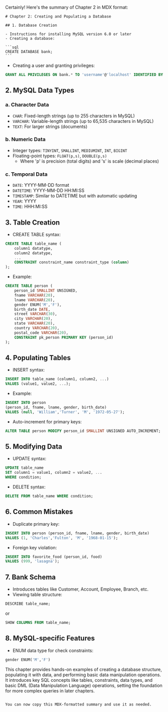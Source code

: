 Certainly! Here's the summary of Chapter 2 in MDX format:

````mdx
# Chapter 2: Creating and Populating a Database

## 1. Database Creation

- Instructions for installing MySQL version 6.0 or later
- Creating a database:

```sql
CREATE DATABASE bank;
```
````

- Creating a user and granting privileges:

```sql
GRANT ALL PRIVILEGES ON bank.* TO 'username'@'localhost' IDENTIFIED BY 'password';
```

## 2. MySQL Data Types

### a. Character Data

- `CHAR`: Fixed-length strings (up to 255 characters in MySQL)
- `VARCHAR`: Variable-length strings (up to 65,535 characters in MySQL)
- `TEXT`: For larger strings (documents)

### b. Numeric Data

- Integer types: `TINYINT`, `SMALLINT`, `MEDIUMINT`, `INT`, `BIGINT`
- Floating-point types: `FLOAT(p,s)`, `DOUBLE(p,s)`
  - Where 'p' is precision (total digits) and 's' is scale (decimal places)

### c. Temporal Data

- `DATE`: YYYY-MM-DD format
- `DATETIME`: YYYY-MM-DD HH:MI:SS
- `TIMESTAMP`: Similar to DATETIME but with automatic updating
- `YEAR`: YYYY
- `TIME`: HHH:MI:SS

## 3. Table Creation

- CREATE TABLE syntax:

```sql
CREATE TABLE table_name (
    column1 datatype,
    column2 datatype,
    ...
    CONSTRAINT constraint_name constraint_type (column)
);
```

- Example:

```sql
CREATE TABLE person (
    person_id SMALLINT UNSIGNED,
    fname VARCHAR(20),
    lname VARCHAR(20),
    gender ENUM('M','F'),
    birth_date DATE,
    street VARCHAR(30),
    city VARCHAR(20),
    state VARCHAR(20),
    country VARCHAR(20),
    postal_code VARCHAR(20),
    CONSTRAINT pk_person PRIMARY KEY (person_id)
);
```

## 4. Populating Tables

- INSERT syntax:

```sql
INSERT INTO table_name (column1, column2, ...)
VALUES (value1, value2, ...);
```

- Example:

```sql
INSERT INTO person
(person_id, fname, lname, gender, birth_date)
VALUES (null, 'William','Turner', 'M', '1972-05-27');
```

- Auto-increment for primary keys:

```sql
ALTER TABLE person MODIFY person_id SMALLINT UNSIGNED AUTO_INCREMENT;
```

## 5. Modifying Data

- UPDATE syntax:

```sql
UPDATE table_name
SET column1 = value1, column2 = value2, ...
WHERE condition;
```

- DELETE syntax:

```sql
DELETE FROM table_name WHERE condition;
```

## 6. Common Mistakes

- Duplicate primary key:

```sql
INSERT INTO person (person_id, fname, lname, gender, birth_date)
VALUES (1, 'Charles','Fulton', 'M', '1968-01-15');
```

- Foreign key violation:

```sql
INSERT INTO favorite_food (person_id, food)
VALUES (999, 'lasagna');
```

## 7. Bank Schema

- Introduces tables like Customer, Account, Employee, Branch, etc.
- Viewing table structure:

```sql
DESCRIBE table_name;
```

or

```sql
SHOW COLUMNS FROM table_name;
```

## 8. MySQL-specific Features

- ENUM data type for check constraints:

```sql
gender ENUM('M','F')
```

This chapter provides hands-on examples of creating a database structure, populating it with data, and performing basic data manipulation operations. It introduces key SQL concepts like tables, constraints, data types, and basic DML (Data Manipulation Language) operations, setting the foundation for more complex queries in later chapters.

```

You can now copy this MDX-formatted summary and use it as needed.
```
